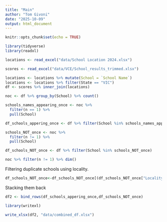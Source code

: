 ```yaml
---
title: "Main"
author: "Tom Givoni"
date: "2025-10-09"
output: html_document
---
```


```r
knitr::opts_chunk$set(echo = TRUE)

library(tidyverse)
library(readxl)
```


```r
locations <- read_excel("data/School Location 2024.xlsx")

scores <- read_excel("data/VCE/School_results_trimmed.xlsx")
```

```r
locations <- locations %>% mutate(School = `School Name`)
locations <- locations %>% filter(State == "VIC")
df <- scores %>% inner_join(locations)
```

```r
noc <- df %>% group_by(School) %>% count()

schools_names_appearing_once <- noc %>%
  filter(n == 1) %>%
  pull(School)

df_schools_appering_once <- df %>% filter(School %in% schools_names_appearing_once)

schools_NOT_once <- noc %>%
  filter(n != 1) %>%
  pull(School)

df_schools_NOT_once <- df %>% filter(School %in% schools_NOT_once)

noc %>% filter(n != 1) %>% dim()

```
Filtering duplicate schools using locality.

```r
df_schools_NOT_once<-df_schools_NOT_once[(df_schools_NOT_once["Locality"] == df_schools_NOT_once["Suburb"]),]
```


Stacking them back
```r
df2 <- bind_rows(df_schools_appering_once,df_schools_NOT_once)
```

```r
library(writexl)

write_xlsx(df2, "data/combined_df.xlsx")
```


